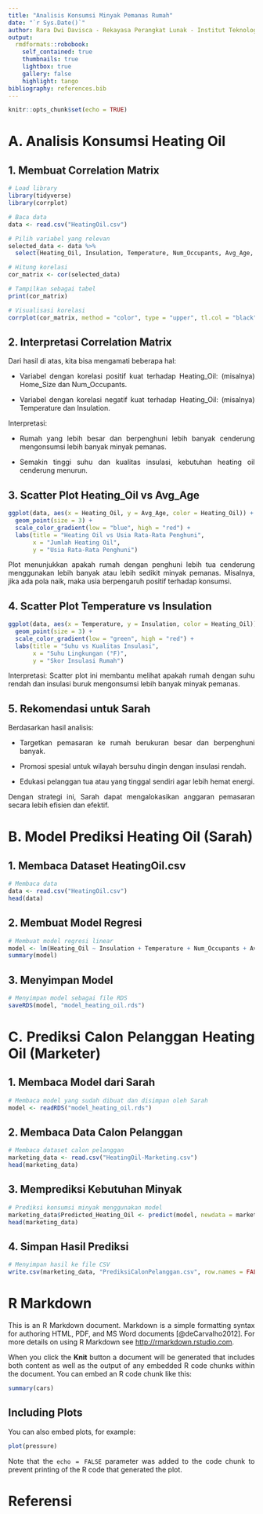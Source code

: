 ```yaml
---
title: "Analisis Konsumsi Minyak Pemanas Rumah"
date: "`r Sys.Date()`"
author: Rara Dwi Davisca - Rekayasa Perangkat Lunak - Institut Teknologi Statistika dan Bisnis Muhammadiyah
output:
  rmdformats::robobook:
    self_contained: true
    thumbnails: true
    lightbox: true
    gallery: false
    highlight: tango
bibliography: references.bib
---
```


```{=html}
<style>
body{
text-align: justify}
</style>
```
```r
knitr::opts_chunk$set(echo = TRUE)
```
# A. Analisis Konsumsi Heating Oil
## 1. Membuat Correlation Matrix
```r
# Load library
library(tidyverse)
library(corrplot)

# Baca data
data <- read.csv("HeatingOil.csv")

# Pilih variabel yang relevan
selected_data <- data %>%
  select(Heating_Oil, Insulation, Temperature, Num_Occupants, Avg_Age, Home_Size)

# Hitung korelasi
cor_matrix <- cor(selected_data)

# Tampilkan sebagai tabel
print(cor_matrix)

# Visualisasi korelasi
corrplot(cor_matrix, method = "color", type = "upper", tl.col = "black", tl.srt = 45)

```

## 2. Interpretasi Correlation Matrix
Dari hasil di atas, kita bisa mengamati beberapa hal:

- Variabel dengan korelasi positif kuat terhadap Heating_Oil: (misalnya) Home_Size dan Num_Occupants.

- Variabel dengan korelasi negatif kuat terhadap Heating_Oil: (misalnya) Temperature dan Insulation.

Interpretasi:

- Rumah yang lebih besar dan berpenghuni lebih banyak cenderung mengonsumsi lebih banyak minyak pemanas.

- Semakin tinggi suhu dan kualitas insulasi, kebutuhan heating oil cenderung menurun.

## 3. Scatter Plot Heating_Oil vs Avg_Age
```r
ggplot(data, aes(x = Heating_Oil, y = Avg_Age, color = Heating_Oil)) +
  geom_point(size = 3) +
  scale_color_gradient(low = "blue", high = "red") +
  labs(title = "Heating Oil vs Usia Rata-Rata Penghuni",
       x = "Jumlah Heating Oil",
       y = "Usia Rata-Rata Penghuni")

```
Plot menunjukkan apakah rumah dengan penghuni lebih tua cenderung menggunakan lebih banyak atau lebih sedikit minyak pemanas. Misalnya, jika ada pola naik, maka usia berpengaruh positif terhadap konsumsi.

## 4. Scatter Plot Temperature vs Insulation
```r
ggplot(data, aes(x = Temperature, y = Insulation, color = Heating_Oil)) +
  geom_point(size = 3) +
  scale_color_gradient(low = "green", high = "red") +
  labs(title = "Suhu vs Kualitas Insulasi",
       x = "Suhu Lingkungan (°F)",
       y = "Skor Insulasi Rumah")

```
Interpretasi:
Scatter plot ini membantu melihat apakah rumah dengan suhu rendah dan insulasi buruk mengonsumsi lebih banyak minyak pemanas.

## 5. Rekomendasi untuk Sarah
Berdasarkan hasil analisis:

- Targetkan pemasaran ke rumah berukuran besar dan berpenghuni banyak.

- Promosi spesial untuk wilayah bersuhu dingin dengan insulasi rendah.

- Edukasi pelanggan tua atau yang tinggal sendiri agar lebih hemat energi.

Dengan strategi ini, Sarah dapat mengalokasikan anggaran pemasaran secara lebih efisien dan efektif.

# B. Model Prediksi Heating Oil (Sarah)
## 1. Membaca Dataset HeatingOil.csv
```r
# Membaca data
data <- read.csv("HeatingOil.csv")
head(data)

```
## 2. Membuat Model Regresi
```r
# Membuat model regresi linear
model <- lm(Heating_Oil ~ Insulation + Temperature + Num_Occupants + Avg_Age + Home_Size, data = data)
summary(model)

```
## 3. Menyimpan Model
```r
# Menyimpan model sebagai file RDS
saveRDS(model, "model_heating_oil.rds")

```

# C. Prediksi Calon Pelanggan Heating Oil (Marketer)
## 1.  Membaca Model dari Sarah
```r
# Membaca model yang sudah dibuat dan disimpan oleh Sarah
model <- readRDS("model_heating_oil.rds")

```
## 2. Membaca Data Calon Pelanggan
```r
# Membaca dataset calon pelanggan
marketing_data <- read.csv("HeatingOil-Marketing.csv")
head(marketing_data)

```
## 3. Memprediksi Kebutuhan Minyak
```r
# Prediksi konsumsi minyak menggunakan model
marketing_data$Predicted_Heating_Oil <- predict(model, newdata = marketing_data)
head(marketing_data)

```
## 4. Simpan Hasil Prediksi
```r
# Menyimpan hasil ke file CSV
write.csv(marketing_data, "PrediksiCalonPelanggan.csv", row.names = FALSE)

```



# R Markdown

This is an R Markdown document. Markdown is a simple formatting syntax for authoring HTML, PDF, and MS Word documents [@deCarvalho2012]. For more details on using R Markdown see <http://rmarkdown.rstudio.com>.

When you click the **Knit** button a document will be generated that includes both content as well as the output of any embedded R code chunks within the document. You can embed an R code chunk like this:

```r
summary(cars)
```

## Including Plots

You can also embed plots, for example:

```r
plot(pressure)
```

Note that the `echo = FALSE` parameter was added to the code chunk to prevent printing of the R code that generated the plot.

# Referensi

